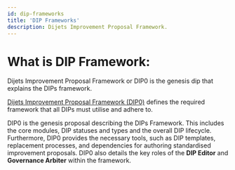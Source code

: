 ```yaml
---
id: dip-frameworks
title: 'DIP Frameworks'
description: Dijets Improvement Proposal Framework.
---
```


# What is DIP Framework:

Dijets Improvement Proposal Framework or DIP0 is the genesis dip that explains the DIPs framework.

[Dijets Improvement Proposal Framework (DIP0)](https://dips.dijets.io/dips/details/DIP0) defines the required framework that all DIPs must utilise and adhere to.

DIP0 is the genesis proposal describing the DIPs Framework. This includes the core modules, DIP statuses and types and the overall DIP lifecycle. 
Furthermore, DIP0 provides the necessary tools, such as DIP templates, replacement processes, and dependencies for authoring standardised improvement proposals.
DIP0 also details the key roles of the **DIP Editor** and **Governance Arbiter** within the framework.